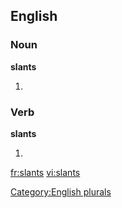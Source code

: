 
==English==

===Noun===
'''slants'''

# {{plural of |[[slant]]}}

===Verb===
'''slants'''

# {{third-person singular of|[[slant]]}}

[[Category:English plurals]]

[[fr:slants]]
[[vi:slants]]